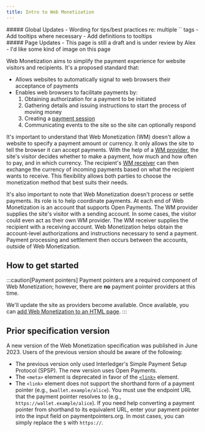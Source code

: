 ```yaml
---
title: Intro to Web Monetization
---
```



<div class='draft'>
  ##### Global Updates
    - Wording for tips/best practices re: multiple `<link rel=mon>` tags
    - Add tooltips where necessary
    - Add definitions to tooltips
</div>

<div class='draft'>
  ##### Page Updates
    - This page is still a draft and is under review by Alex
    - I'd like some kind of image on this page
</div>

Web Monetization aims to simplify the payment experience for website visitors and recipients. It's a proposed standard that:

- Allows websites to automatically signal to web browsers their acceptance of payments
- Enables web browsers to facilitate payments by:
  1. Obtaining authorization for a payment to be initiated
  2. Gathering details and issuing instructions to start the process of moving money
  3. Creating a [payment session](./resources/glossary#payment-session)
  4. Communicating events to the site so the site can optionally respond

It's important to understand that Web Monetization (WM) doesn't allow a website to specify a payment amount or currency. It only allows the site to tell the browser it can accept payments. With the help of a <Tooltip content='The entity sending a payment' client:load><a href="./resources/glossary#web-monetization-provider">WM provider</a></Tooltip>, the site's visitor decides whether to make a payment, how much and how often to pay, and in which currency. The recipient's <Tooltip content='The entity receiving a payment' client:load><a href="./resources/glossary#web-monetization-receiver">WM receiver</a></Tooltip> can then exchange the currency of incoming payments based on what the recipient wants to receive. This flexibility allows both parties to choose the monetization method that best suits their needs.

It's also important to note that Web Monetization doesn't process or settle payments. Its role is to help coordinate payments. At each end of Web Monetization is an account that supports <LinkOut href="https://openpayments.guide">Open Payments</LinkOut>. The WM provider supplies the site's visitor with a sending account. In some cases, the visitor could even act as their own WM provider. The WM receiver supplies the recipient with a receiving account. Web Monetization helps obtain the account-level authorizations and instructions necessary to send a payment. Payment processing and settlement then occurs between the accounts, outside of Web Monetization.

## How to get started

:::caution[Payment pointers]
Payment pointers are a required component of Web Monetization; however, there are **no** payment pointer providers at this time. 

We'll update the site as providers become available. Once available, you can [add Web Monetization to an HTML page](/docs/guides/monetize-page).
:::

## Prior specification version

A new version of the Web Monetization specification was published in June 2023. Users of the previous version should be aware of the following:

- The previous version only used Interledger's Simple Payment Setup Protocol (SPSP). The new version uses <LinkOut href="https://docs.openpayments.guide/">Open Payments</LinkOut>.
- The `<meta>` element is deprecated in favor of the [`<link>`](./references/html-link-rel-monetization/) element.
- The `<link>` element does not support the shorthand form of a payment pointer (e.g., `$wallet.example/alice`). You must use the endpoint URL that the payment pointer resolves to (e.g., `https://wallet.example/alice`). If you need help converting a payment pointer from shorthand to its equivalent URL, enter your payment pointer into the input field on <LinkOut href="https://paymentpointers.org">paymentpointers.org</LinkOut>. In most cases, you can simply replace the `$` with `https://`.